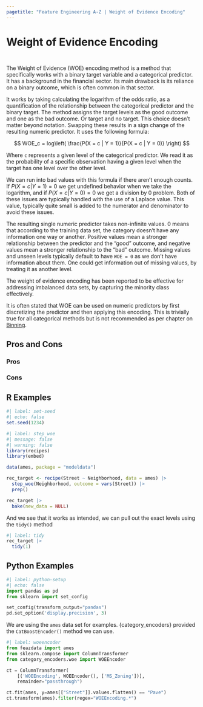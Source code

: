 ```yaml
---
pagetitle: "Feature Engineering A-Z | Weight of Evidence Encoding"
---
```


# Weight of Evidence Encoding {#sec-categorical-weight-of-evidence}

::: {style="visibility: hidden; height: 0px;"}
## Weight of Evidence Encoding
:::

The Weight of Evidence (WOE) encoding method is a method that specifically works with a binary target variable and a categorical predictor.
It has a background in the financial sector.
Its main drawback is its reliance on a binary outcome, which is often common in that sector.

It works by taking calculating the logarithm of the odds ratio, as a quantification of the relationship between the categorical predictor and the binary target.
The method assigns the target levels as the good outcome and one as the bad outcome.
Or target and no target.
This choice doesn't matter beyond notation.
Swapping these results in a sign change of the resulting numeric predictor.
It uses the following formula:

$$
WOE_c = log\left( \frac{P(X = c | Y = 1)}{P(X = c | Y = 0)} \right)
$$

Where `c` represents a given level of the categorical predictor.
We read it as the probability of a specific observation having a given level when the target has one level over the other level.

We can run into bad values with this formula if there aren't enough counts.
If $P(X = c | Y = 1) = 0$ we get undefined behavior when we take the logarithm, and if $P(X = c | Y = 0) = 0$ we get a division by 0 problem.
Both of these issues are typically handled with the use of a Laplace value.
This value, typically quite small is added to the numerator and denominator to avoid these issues.

The resulting single numeric predictor takes non-infinite values.
0 means that according to the training data set, the category doesn't have any information one way or another.
Positive values mean a stronger relationship between the predictor and the "good" outcome, and negative values mean a stronger relationship to the "bad" outcome.
Missing values and unseen levels typically default to have `WOE = 0` as we don't have information about them.
One could get information out of missing values, by treating it as another level.

The weight of evidence encoding has been reported to be effective for addressing imbalanced data sets, by capturing the minority class effectively.

::: callout-note
It is often stated that WOE can be used on numeric predictors by first discretizing the predictor and then applying this encoding.
This is trivially true for all categorical methods but is not recommended as per chapter on [Binning](@sec-numeric-binning).
:::

## Pros and Cons

### Pros

### Cons

## R Examples

```r
#| label: set-seed
#| echo: false
set.seed(1234)
```

```r
#| label: step_woe
#| message: false
#| warning: false
library(recipes)
library(embed)

data(ames, package = "modeldata")

rec_target <- recipe(Street ~ Neighborhood, data = ames) |>
  step_woe(Neighborhood, outcome = vars(Street)) |>
  prep()

rec_target |>
  bake(new_data = NULL)
```

And we see that it works as intended, we can pull out the exact levels using the `tidy()` method

```r
#| label: tidy
rec_target |>
  tidy(1)
```

## Python Examples

```python
#| label: python-setup
#| echo: false
import pandas as pd
from sklearn import set_config

set_config(transform_output="pandas")
pd.set_option('display.precision', 3)
```

We are using the `ames` data set for examples.
{category_encoders} provided the `CatBoostEncoder()` method we can use.

```python
#| label: woeencoder
from feazdata import ames
from sklearn.compose import ColumnTransformer
from category_encoders.woe import WOEEncoder

ct = ColumnTransformer(
    [('WOEEncoding', WOEEncoder(), ['MS_Zoning'])], 
    remainder="passthrough")

ct.fit(ames, y=ames[["Street"]].values.flatten() == "Pave")
ct.transform(ames).filter(regex="WOEEncoding.*")
```

